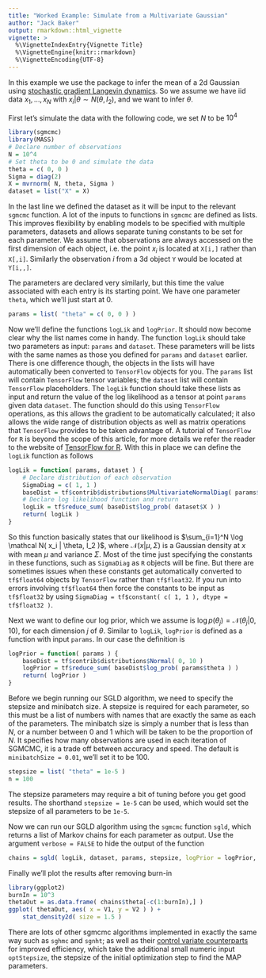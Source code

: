 ```yaml
---
title: "Worked Example: Simulate from a Multivariate Gaussian"
author: "Jack Baker"
output: rmarkdown::html_vignette
vignette: >
  %\VignetteIndexEntry{Vignette Title}
  %\VignetteEngine{knitr::rmarkdown}
  %\VignetteEncoding{UTF-8}
---
```


In this example we use the package to infer the mean of a 2d Gaussian using [stochastic gradient Langevin dynamics](http://people.ee.duke.edu/~lcarin/398_icmlpaper.pdf). So we assume we have iid data $x_1, \dots, x_N$ with $x_i | \theta \sim N( \theta, I_2 )$, and we want to infer $\theta$.

First let's simulate the data with the following code, we set $N$ to be $10^4$
```r
library(sgmcmc)
library(MASS)
# Declare number of observations
N = 10^4
# Set theta to be 0 and simulate the data
theta = c( 0, 0 )
Sigma = diag(2)
X = mvrnorm( N, theta, Sigma )
dataset = list("X" = X)
```
In the last line we defined the dataset as it will be input to the relevant `sgmcmc` function. A lot of the inputs to functions in `sgmcmc` are defined as lists. This improves flexibility by enabling models to be specified with multiple parameters, datasets and allows separate tuning constants to be set for each parameter. We assume that observations are always accessed on the first dimension of each object, i.e. the point $x_i$ is located at `X[i,]` rather than `X[,i]`. Similarly the observation $i$ from a 3d object `Y` would be located at `Y[i,,]`.

The parameters are declared very similarly, but this time the value associated with each entry is its starting point. We have one parameter `theta`, which we'll just start at 0.
```r
params = list( "theta" = c( 0, 0 ) )
```

Now we'll define the functions `logLik` and `logPrior`. It should now become clear why the list names come in handy. The function `logLik` should take two parameters as input: `params` and `dataset`. These parameters will be lists with the same names as those you defined for `params` and `dataset` earlier. There is one difference though, the objects in the lists will have automatically been converted to `TensorFlow` objects for you. The `params` list will contain `TensorFlow` tensor variables; the `dataset` list will contain `TensorFlow` placeholders. The `logLik` function should take these lists as input and return the value of the log likelihood as a tensor at point `params` given data `dataset`. The function should do this using `TensorFlow` operations, as this allows the gradient to be automatically calculated; it also allows the wide range of distribution objects as well as matrix operations that `TensorFlow` provides to be taken advantage of. A tutorial of `TensorFlow` for `R` is beyond the scope of this article, for more details we refer the reader to the website of [TensorFlow for R](https://tensorflow.rstudio.com/). With this in place we can define the `logLik` function as follows
```r
logLik = function( params, dataset ) {
    # Declare distribution of each observation
    SigmaDiag = c( 1, 1 )
    baseDist = tf$contrib$distributions$MultivariateNormalDiag( params$theta, SigmaDiag )
    # Declare log likelihood function and return
    logLik = tf$reduce_sum( baseDist$log_prob( dataset$X ) )
    return( logLik )
}
```
So this function basically states that our likelihood is $\sum_{i=1}^N \log \mathcal N( x_i | \theta, I_2 )$, where $\mathcal N( x | \mu, \Sigma )$ is a Gaussian density at $x$ with mean $\mu$ and variance $\Sigma$. Most of the time just specifying the constants in these functions, such as `SigmaDiag` as `R` objects will be fine. But there are sometimes issues when these constants get automatically converted to `tf$float64` objects by `TensorFlow` rather than `tf$float32`. If you run into errors involving `tf$float64` then force the constants to be input as `tf$float32` by using `SigmaDiag = tf$constant( c( 1, 1 ), dtype = tf$float32 )`.

Next we want to define our log prior, which we assume is $\log p( \theta_j ) = \mathcal N(\theta_j | 0,10)$, for each dimension $j$ of $\theta$. Similar to `logLik`, `logPrior` is defined as a function with input `params`. In our case the definition is
```r
logPrior = function( params ) {
    baseDist = tf$contrib$distributions$Normal( 0, 10 )
    logPrior = tf$reduce_sum( baseDist$log_prob( params$theta ) )
    return( logPrior )
}
```

Before we begin running our SGLD algorithm, we need to specify the stepsize and minibatch size. A stepsize is required for each parameter, so this must be a list of numbers with names that are exactly the same as each of the parameters. The minibatch size is simply a number that is less than $N$, or a number between 0 and 1 which will be taken to be the proportion of $N$. It specifies how many observations are used in each iteration of SGMCMC, it is a trade off between accuracy and speed. The default is `minibatchSize = 0.01`, we'll set it to be 100.
```r
stepsize = list( "theta" = 1e-5 )
n = 100
```
The stepsize parameters may require a bit of tuning before you get good results. The shorthand `stepsize = 1e-5` can be used, which would set the stepsize of all parameters to be `1e-5`.

Now we can run our SGLD algorithm using the `sgmcmc` function `sgld`, which returns a list of Markov chains for each parameter as output. Use the argument `verbose = FALSE` to hide the output of the function
```r
chains = sgld( logLik, dataset, params, stepsize, logPrior = logPrior, minibatchSize = n)
```

Finally we'll plot the results after removing burn-in
```r
library(ggplot2)
burnIn = 10^3
thetaOut = as.data.frame( chains$theta[-c(1:burnIn),] )
ggplot( thetaOut, aes( x = V1, y = V2 ) ) +
    stat_density2d( size = 1.5 )
```

There are lots of other sgmcmc algorithms implemented in exactly the same way such as `sghmc` and `sgnht`; as well as their [control variate counterparts](https://arxiv.org/pdf/1705.05439.pdf) for improved efficiency, which take the additional small numeric input `optStepsize`, the stepsize of the initial optimization step to find the MAP parameters.
